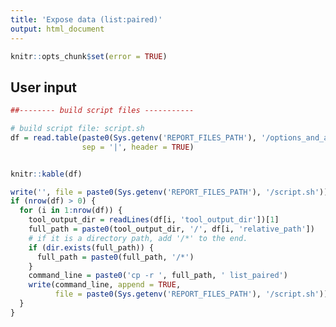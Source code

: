 ```yaml
---
title: 'Expose data (list:paired)'
output: html_document
---
```


<style>
pre code, pre, code {
  white-space: pre !important;
  overflow-x: scroll !important;
  word-break: keep-all !important;
  word-wrap: initial !important;
}
</style>

```r
knitr::opts_chunk$set(error = TRUE)
```

## User input

```r
##-------- build script files -----------

# build script file: script.sh
df = read.table(paste0(Sys.getenv('REPORT_FILES_PATH'), '/options_and_arguments.txt'), 
                sep = '|', header = TRUE)


knitr::kable(df)
```

```r
write('', file = paste0(Sys.getenv('REPORT_FILES_PATH'), '/script.sh'))
if (nrow(df) > 0) {
  for (i in 1:nrow(df)) {
    tool_output_dir = readLines(df[i, 'tool_output_dir'])[1]
    full_path = paste0(tool_output_dir, '/', df[i, 'relative_path'])
    # if it is a directory path, add '/*' to the end.
    if (dir.exists(full_path)) {
      full_path = paste0(full_path, '/*')
    }
    command_line = paste0('cp -r ', full_path, ' list_paired')
    write(command_line, append = TRUE, 
          file = paste0(Sys.getenv('REPORT_FILES_PATH'), '/script.sh'))
  }
}
```


